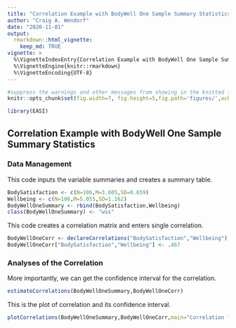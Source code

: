 ```yaml
---
title: "Correlation Example with BodyWell One Sample Summary Statistics"
author: "Craig A. Wendorf"
date: "2020-11-01"
output: 
  rmarkdown::html_vignette:
    keep_md: TRUE
vignette: >
  %\VignetteIndexEntry{Correlation Example with BodyWell One Sample Summary Statistics}
  %\VignetteEngine{knitr::rmarkdown}
  %\VignetteEncoding{UTF-8}
---
```


```r
#suppress the warnings and other messages from showing in the knitted file.
knitr::opts_chunk$set(fig.width=7, fig.height=5,fig.path='figures/',echo=TRUE,warning=FALSE,message=FALSE)
```

```r
library(EASI)
```

## Correlation Example with BodyWell One Sample Summary Statistics

### Data Management

This code inputs the variable summaries and creates a summary table.
```r
BodySatisfaction <- c(N=106,M=3.605,SD=0.659)
Wellbeing <- c(N=106,M=5.055,SD=1.162)
BodyWellOneSummary <- rbind(BodySatisfaction,Wellbeing)
class(BodyWellOneSummary) <- "wss"
```

This code creates a correlation matrix and enters single correlation.
```r
BodyWellOneCorr <- declareCorrelations("BodySatisfaction","Wellbeing")
BodyWellOneCorr["BodySatisfaction","Wellbeing"] <- .467
```

### Analyses of the Correlation

More importantly, we can get the confidence interval for the correlation.
```r
estimateCorrelations(BodyWellOneSummary,BodyWellOneCorr)
```

This is the plot of correlation and its confidence interval.
```r
plotCorrelations(BodyWellOneSummary,BodyWellOneCorr,main="Correlation for the Entire Sample",ylim=c(-1,1))
```
